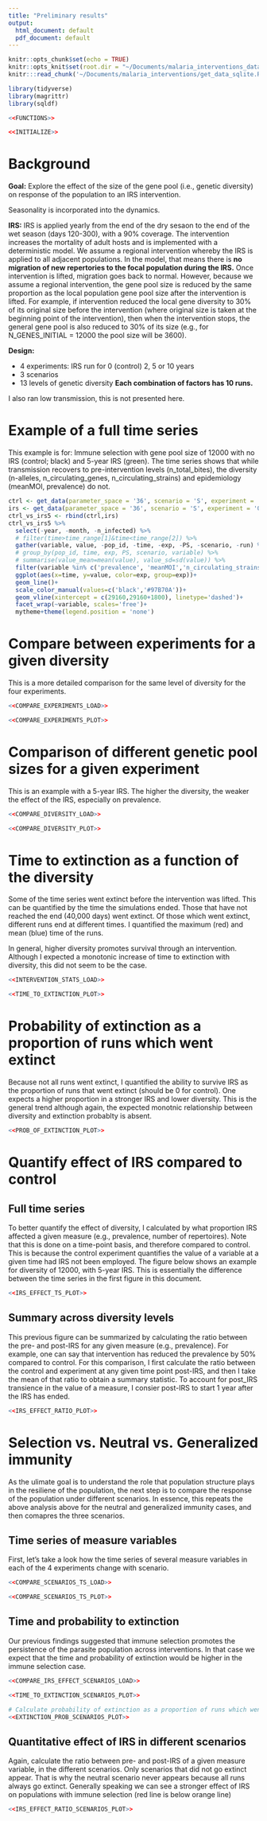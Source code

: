 ```yaml
---
title: "Preliminary results"
output:
  html_document: default
  pdf_document: default
---
```


```r
knitr::opts_chunk$set(echo = TRUE)
knitr::opts_knit$set(root.dir = "~/Documents/malaria_interventions_data/")
knitr:::read_chunk('~/Documents/malaria_interventions/get_data_sqlite.R')
```

```r
library(tidyverse)
library(magrittr)
library(sqldf)
```

```r
<<FUNCTIONS>>

<<INITIALIZE>>
```

# Background

**Goal:** Explore the effect of the size of the gene pool (i.e., genetic diversity) on response of the population to an IRS intervention.

Seasonality is incorporated into the dynamics.

**IRS:** IRS is applied yearly from the end of the dry sesaon to the end of the wet season (days 120-300), with a 90% coverage. The intervention increases the mortality of adult hosts and is implemented with a deterministic model. We assume a regional intervention whereby the IRS is applied to all adjacent populations. In the model, that means there is **no migration of new repertories to the focal population during the IRS.** Once intervention is lifted, migration goes back to normal. However, because we assume a regional intervention, the gene pool size is reduced by the same proportion as the local population gene pool size after the intervention is lifted. For example, if intervention reduced the local gene diversity to 30% of its original size before the intervention (where original size is taken at the beginning point of the intervention), then when the intervention stops, the general gene pool is also reduced to 30% of its size (e.g., for N_GENES_INITIAL = 12000 the pool size will be 3600).

**Design:**

* 4 experiments: IRS run for 0 (control) 2, 5 or 10 years
* 3 scenarios
* 13 levels of genetic diversity
**Each combination of factors has 10 runs.**

I also ran low transmission, this is not presented here.


# Example of a full time series
This example is for: Immune selection with gene pool size of 12000 with no IRS (control; black) and 5-year IRS (green). The time series shows that while transmission recovers to pre-intervention levels (n_total_bites), the diversity (n-alleles, n_circulating_genes, n_circulating_strains) and epidemiology (meanMOI, prevalence) do not.

```r
ctrl <- get_data(parameter_space = '36', scenario = 'S', experiment = '001', run = 1, host_age_structure = F)[[1]]
irs <- get_data(parameter_space = '36', scenario = 'S', experiment = '003', run = 1, host_age_structure = F)[[1]]
ctrl_vs_irs5 <- rbind(ctrl,irs)
ctrl_vs_irs5 %>% 
  select(-year, -month, -n_infected) %>% 
  # filter(time>time_range[1]&time<time_range[2]) %>%
  gather(variable, value, -pop_id, -time, -exp, -PS, -scenario, -run) %>% 
  # group_by(pop_id, time, exp, PS, scenario, variable) %>%
  # summarise(value_mean=mean(value), value_sd=sd(value)) %>% 
  filter(variable %in% c('prevalence', 'meanMOI','n_circulating_strains', 'n_circulating_genes', 'n_alleles', 'n_total_bites')) %>%
  ggplot(aes(x=time, y=value, color=exp, group=exp))+
  geom_line()+
  scale_color_manual(values=c('black','#97B70A'))+
  geom_vline(xintercept = c(29160,29160+1800), linetype='dashed')+
  facet_wrap(~variable, scales='free')+
  mytheme+theme(legend.position = 'none')
```

# Compare between experiments for a given diversity
This is a more detailed comparison for the same level of diversity for the four experiments.

```r
<<COMPARE_EXPERIMENTS_LOAD>>
```

```r
<<COMPARE_EXPERIMENTS_PLOT>>
```

# Comparison of different genetic pool sizes for a given experiment

This is an example with a 5-year IRS. The higher the diversity, the weaker the effect of the IRS, especially on prevalence.

```r
<<COMPARE_DIVERSITY_LOAD>>
```

```r
<<COMPARE_DIVERSITY_PLOT>>
```

# Time to extinction as a function of the diversity
Some of the time series went extinct before the intervention was lifted. This can be quantified by the time the simulations ended. Those that have not reached the end (40,000 days) went extinct. Of those which went extinct, different runs end at different times. I quantified the maximum (red) and mean (blue) time of the runs.

In general, higher diversity promotes survival through an intervention. Although I expected a monotonic increase of time to extinction with diversity, this did not seem to be the case.

```r
<<INTERVENTION_STATS_LOAD>>
```

```r
<<TIME_TO_EXTINCTION_PLOT>>
```

# Probability of extinction as a proportion of runs which went extinct
Because not all runs went extinct, I quantified the ability to survive IRS as the proportion of runs that went extinct (should be 0 for control). One expects a higher proportion in a stronger IRS and lower diversity. This is the general trend although again, the expected monotnic relationship between diversity and extinction probablty is absent.

```r
<<PROB_OF_EXTINCTION_PLOT>>
```

# Quantify effect of IRS compared to control
## Full time series
To better quantify the effect of diversity, I calculated by what proportion IRS affected a given measure (e.g., prevalence, number of repertoires). Note that this is done on a time-point basis, and therefore compared to control. This is because the control experiment quantifies the value of a variable at a given time had IRS not been employed. The figure below shows an example for diversity of 12000, with 5-year IRS. This is essentially the difference between the time series in the first figure in this document.

```r
<<IRS_EFFECT_TS_PLOT>>
```

## Summary across diversity levels
This previous figure can be summarized by calculating the ratio between the pre- and post-IRS for any given measure (e.g., prevalence). For example, one can say that intervention has reduced the prevalence by 50% compared to control. For this comparison, I first calculate the ratio between the control and experiment at any given time point post-IRS, and then I take the mean of that ratio to obtain a summary statistic. To account for post_IRS transience in the value of a measure, I consier post-IRS to start 1 year after the IRS has ended.

```r
<<IRS_EFFECT_RATIO_PLOT>>
```

# Selection vs. Neutral vs. Generalized immunity
As the ulimate goal is to understand the role that population structure plays in the resiliene of the population, the next step is to compare the response of the population under different scenarios. In essence, this repeats the above analysis above for the neutral and generalized immunity cases, and then comapres the three scenarios.

## Time series of measure variables
First, let's take a look how the time series of several measure variables in each of the 4 experiments change with scenario.

```r
<<COMPARE_SCENARIOS_TS_LOAD>>
```

```r
<<COMPARE_SCENARIOS_TS_PLOT>>
```

## Time and probability to extinction
Our previous findings suggested that immune selection promotes the persistence of the parasite population across interventions. In that case we expect that the time and probability of extinction would be higher in the immune selection case.

```r
<<COMPARE_IRS_EFFECT_SCENARIOS_LOAD>>
```

```r
<<TIME_TO_EXTINCTION_SCENARIOS_PLOT>>
```

```r
# Calculate probability of extinction as a proportion of runs which went extinct
<<EXTINCTION_PROB_SCENARIOS_PLOT>>
```

## Quantitative effect of IRS in different scenarios
Again, calculate the ratio between pre- and post-IRS of a given measure variable, in the different scenarios. Only scenarios that did not go extinct appear. That is why the neutral scenario never appears because all runs always go extinct. Generally speaking we can see a stronger effect of IRS on populations with immune selection (red line is below orange line)

```r
<<IRS_EFFECT_RATIO_SCENARIOS_PLOT>>
```